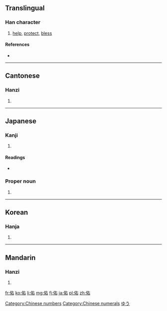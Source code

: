 ==Translingual==

===Han character===
{{Han char|rn=9|rad=人|as=05|sn=7|four=2426<sub>0</sub>|canj=人大口 (OKR), X人大口 (XOKR)|ids=⿰[[亻]][[右]]}}

# [[help]], [[protect]], [[bless]]

====References====
* {{Han ref|kx=0098.110|dkj=00507|dj=0208.010|hdz=10131.020|uh=4F51|ud=20305|bh=A6F6|bd=42742}}

[[Category:Chinese numbers]]
[[Category:Chinese numerals]]
----

==Cantonese==

===Hanzi===
{{yue-hanzi|jyut=|y=yau6}}

# {{defn|lang=yue|sort=人05}}

----

==Japanese==

===Kanji===
{{ja-kanji|grade=|rs=人05}}

# {{defn|lang=ja|sort=人05}}

====Readings====
* {{ja-readings|on=[[ゆう]] (yū), [[う]] (u)|kun=[[たすける]] (tasukeru)}}

===Proper noun===
{{ja-pos|k|proper|hira=ゆう|rom=Yū}}

# {{given name|male|lang=ja}}

[[Category:Japanese male given names|ゆう]]

----

==Korean==

===Hanja===
{{ko-hanja|hangeul=우|rv=u|mr=u}}

# {{defn|lang=ko|sort=人05}}

----

==Mandarin==

===Hanzi===
{{cmn-hanzi|pin=[[yòu]] ([[you4]])|wg=yu<sup>4</sup>}}

# {{defn|lang=cmn|sort=人05}}

[[fr:佑]]
[[ko:佑]]
[[li:佑]]
[[mg:佑]]
[[fj:佑]]
[[ja:佑]]
[[pl:佑]]
[[zh:佑]]